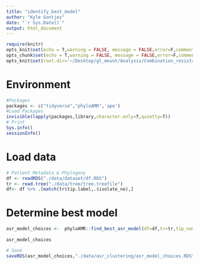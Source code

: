 ```yaml
---
title: "identify_best_model"
author: "Kyle Gontjes"
date: "`r Sys.Date()`"
output: html_document
---
```


```r
require(knitr)
opts_knit$set(echo = T,warning = FALSE, message = FALSE,error=F,comment=NA) 
opts_chunk$set(echo = T,warning = FALSE, message = FALSE,error=F,comment=NA)
opts_knit$set(root.dir='~/Desktop/gl_mount/Analysis/Combination_resistance/pre-intro-blbli-resistance-ms/')
```

# Environment
```r
#Packages
packages <- c("tidyverse","phyloAMR",'ape')   
#Load Packages
invisible(lapply(packages,library,character.only=T,quietly=T))
# Print
Sys.info()
sessionInfo()
```

# Load data
```r
# Patient Metadata & Phylogeny
df <- readRDS("./data/dataset/df.RDS")
tr <- read.tree("./data/tree/tree.treefile")   
df<- df %>% .[match(tr$tip.label,.$isolate_no),] 
```

# Determine best model
```r
asr_model_choices <-  phyloAMR::find_best_asr_model(df=df,tr=tr,tip_name_var = "isolate_no",pheno = 'blbli_dich_num',node_states = "joint")  
 
asr_model_choices

# Save
saveRDS(asr_model_choices,"./data/asr_clustering/asr_model_choices.RDS") 
```
